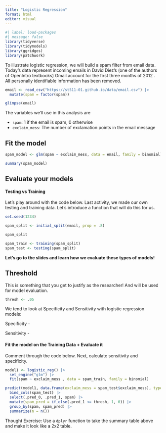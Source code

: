 ```yaml
---
title: "Logistic Regression"
format: html
editor: visual
---
```


```r
#| label: load-packages
#| message: false
library(tidyverse)
library(tidymodels)
library(ggridges)
library(patchwork)
```

To illustrate logistic regression, we will build a spam filter from email data. Today's data represent incoming emails in David Diez's (one of the authors of OpenIntro textbooks) Gmail account for the first three months of 2012 . All personally identifiable information has been removed.

```r

email <- read_csv("https://st511-01.github.io/data/email.csv") |>
  mutate(spam = factor(spam))

glimpse(email)

```

The variables we'll use in this analysis are

-   `spam`: 1 if the email is spam, 0 otherwise
-   `exclaim_mess`: The number of exclamation points in the email message

## Fit the model

```r
spam_model <- glm(spam ~ exclaim_mess, data = email, family = binomial)

summary(spam_model)
```

## Evaluate your models

#### Testing vs Training

Let's play around with the code below. Last activity, we made our own testing and training data. Let's introduce a function that will do this for us.

```r
set.seed(1234)

spam_split <- initial_split(email, prop = .8)

spam_split

spam_train <- training(spam_split)
spam_test <- testing(spam_split)
```

**Let's go to the slides and learn how we evaluate these types of models!**

## Threshold

This is something that you get to justify as the researcher! And will be used for model evaluation. 

```r
thresh <- .05
```

We tend to look at Specificity and Sensitivity with logistic regression models:

Specificity -

Sensitivity -


#### Fit the model on the Training Data + Evaluate it

Comment through the code below. Next, calculate sensitivity and specificity.

```r
model1 <- logistic_reg() |>
  set_engine("glm") |>
  fit(spam ~ exclaim_mess , data = spam_train, family = binomial)

predict(model1, data.frame(exclaim_mess = spam_test$exclaim_mess), type = "prob") |>
  bind_cols(spam_test) |> 
  select(.pred_0, .pred_1, spam) |>
  mutate(spam_pred = if_else(.pred_1 <= thresh, 1, 0)) |>
  group_by(spam, spam_pred) |>
  summarize(n = n())
```

Thought Exercise: Use a `dplyr` function to take the summary table above and make it look like a 2x2 table.
